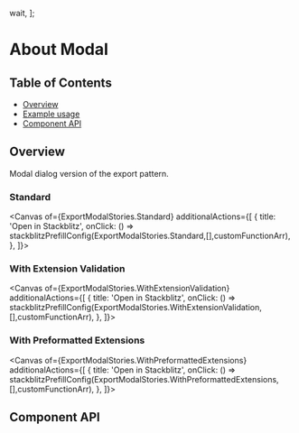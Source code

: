 
  wait,
];

# About Modal

## Table of Contents

- [Overview](#overview)
- [Example usage](#example-usage)
- [Component API](#component-api)

## Overview

Modal dialog version of the export pattern.

### Standard

<Canvas
  of={ExportModalStories.Standard}
  additionalActions={[
      {
        title: 'Open in Stackblitz',
        onClick: () => stackblitzPrefillConfig(ExportModalStories.Standard,[],customFunctionArr),
      },
    ]}>
</Canvas>


### With Extension Validation

<Canvas
  of={ExportModalStories.WithExtensionValidation}
  additionalActions={[
      {
        title: 'Open in Stackblitz',
        onClick: () => stackblitzPrefillConfig(ExportModalStories.WithExtensionValidation,[],customFunctionArr),
      },
    ]}>
</Canvas>

### With Preformatted Extensions

<Canvas
  of={ExportModalStories.WithPreformattedExtensions}
  additionalActions={[
      {
        title: 'Open in Stackblitz',
        onClick: () => stackblitzPrefillConfig(ExportModalStories.WithPreformattedExtensions,[],customFunctionArr),
      },
    ]}>
</Canvas>

## Component API

<Controls />
